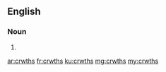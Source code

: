 ==English==

===Noun===
{{head|en|plural}}

# {{plural of|crwth|lang=en}}

[[ar:crwths]]
[[fr:crwths]]
[[ku:crwths]]
[[mg:crwths]]
[[my:crwths]]